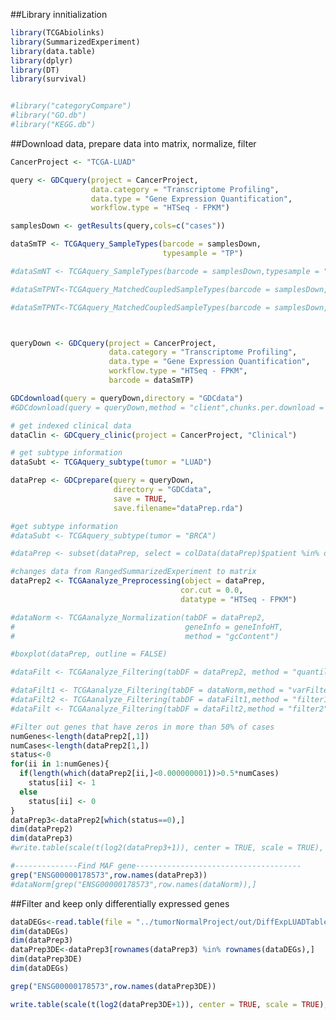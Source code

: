 ##Library innitialization
```r
library(TCGAbiolinks)
library(SummarizedExperiment)
library(data.table)
library(dplyr)
library(DT)
library(survival)


#library("categoryCompare")
#library("GO.db")
#library("KEGG.db")

```


##Download data, prepare data into matrix, normalize, filter
```r
CancerProject <- "TCGA-LUAD"

query <- GDCquery(project = CancerProject,
                  data.category = "Transcriptome Profiling",
                  data.type = "Gene Expression Quantification", 
                  workflow.type = "HTSeq - FPKM")

samplesDown <- getResults(query,cols=c("cases"))

dataSmTP <- TCGAquery_SampleTypes(barcode = samplesDown,
                                  typesample = "TP")

#dataSmNT <- TCGAquery_SampleTypes(barcode = samplesDown,typesample = "NT")

#dataSmTPNT<-TCGAquery_MatchedCoupledSampleTypes(barcode = samplesDown,c("NT","TP"))

#dataSmTPNT<-TCGAquery_MatchedCoupledSampleTypes(barcode = samplesDown,c("NT","TP"))



queryDown <- GDCquery(project = CancerProject, 
                      data.category = "Transcriptome Profiling",
                      data.type = "Gene Expression Quantification", 
                      workflow.type = "HTSeq - FPKM", 
                      barcode = dataSmTP)

GDCdownload(query = queryDown,directory = "GDCdata")
#GDCdownload(query = queryDown,method = "client",chunks.per.download = 10)

# get indexed clinical data
dataClin <- GDCquery_clinic(project = CancerProject, "Clinical")

# get subtype information
dataSubt <- TCGAquery_subtype(tumor = "LUAD")

dataPrep <- GDCprepare(query = queryDown,
                       directory = "GDCdata",
                       save = TRUE, 
                       save.filename="dataPrep.rda")

#get subtype information
#dataSubt <- TCGAquery_subtype(tumor = "BRCA")

#dataPrep <- subset(dataPrep, select = colData(dataPrep)$patient %in% dataSubt$patient)

#changes data from RangedSummarizedExperiment to matrix
dataPrep2 <- TCGAanalyze_Preprocessing(object = dataPrep, 
                                      cor.cut = 0.0,
                                      datatype = "HTSeq - FPKM")                      

#dataNorm <- TCGAanalyze_Normalization(tabDF = dataPrep2,
#                                      geneInfo = geneInfoHT,
#                                      method = "gcContent")

#boxplot(dataPrep, outline = FALSE)

#dataFilt <- TCGAanalyze_Filtering(tabDF = dataPrep2, method = "quantile", qnt.cut =  0.0)  

#dataFilt1 <- TCGAanalyze_Filtering(tabDF = dataNorm,method = "varFilter")
#dataFilt2 <- TCGAanalyze_Filtering(tabDF = dataFilt1,method = "filter1")
#dataFilt <- TCGAanalyze_Filtering(tabDF = dataFilt2,method = "filter2")

#Filter out genes that have zeros in more than 50% of cases
numGenes<-length(dataPrep2[,1])
numCases<-length(dataPrep2[1,])
status<-0
for(ii in 1:numGenes){
  if(length(which(dataPrep2[ii,]<0.000000001))>0.5*numCases)
    status[ii] <- 1
  else
    status[ii] <- 0
}
dataPrep3<-dataPrep2[which(status==0),]
dim(dataPrep2)
dim(dataPrep3)
#write.table(scale(t(log2(dataPrep3+1)), center = TRUE, scale = TRUE), file = "out/LUADGeneTable.csv", sep = ",", col.names = NA, qmethod = "double")

#--------------Find MAF gene-------------------------------------
grep("ENSG00000178573",row.names(dataPrep3))
#dataNorm[grep("ENSG00000178573",row.names(dataNorm)),]

```

##Filter and keep only differentially expressed genes
```r
dataDEGs<-read.table(file = "../tumorNormalProject/out/DiffExpLUADTableLFC2.csv", sep = ",", header=TRUE, row.names=1)
dim(dataDEGs)
dim(dataPrep3)
dataPrep3DE<-dataPrep3[rownames(dataPrep3) %in% rownames(dataDEGs),]
dim(dataPrep3DE)
dim(dataDEGs)

grep("ENSG00000178573",row.names(dataPrep3DE))

write.table(scale(t(log2(dataPrep3DE+1)), center = TRUE, scale = TRUE), file = "out/LUADGeneTableDELFC2.csv", sep = ",", col.names = NA, qmethod = "double")

```
